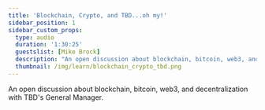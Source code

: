 ```yaml
---
title: 'Blockchain, Crypto, and TBD...oh my!'
sidebar_position: 1
sidebar_custom_props:
  type: audio
  duration: '1:30:25'
  guestslist: [Mike Brock]
  description: "An open discussion about blockchain, bitcoin, web3, and decentralization with TBD's General Manager."
  thumbnail: /img/learn/blockchain_crypto_tbd.png
---
```



<div className="mb-8">
  <Audio url="https://soundcloud.com/user-625850228/blockchain-crypto-and-tbd-oh" />
</div>

An open discussion about blockchain, bitcoin, web3, and decentralization with TBD's General Manager.

<Divider type="dotted" />
<BiographyList
  growToFit={false}
  title="guests"
  biographies={[
    {
      imageUrl: '/img/learn/headshots/mike_brock.jpeg',
      headline: 'Mike Brock',
      description: 'TBD of TBD',
      twitterLink: 'https://twitter.com/brockm',
    },
  ]}
/>
<Divider type="dotted" />
<HighlightsEmbedGrid
  title="HIGHLIGHTS"
  growToFit={true}
  highlights={[
    {
      title: 'What is TBD?',
      url: 'https://vimeo.com/704183946',
    },
  ]}
/>
<Divider type="dotted" />
